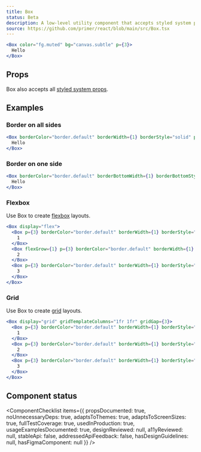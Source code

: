 ```yaml
---
title: Box
status: Beta
description: A low-level utility component that accepts styled system props to enable custom theme-aware styling
source: https://github.com/primer/react/blob/main/src/Box.tsx
---
```



```jsx live
<Box color="fg.muted" bg="canvas.subtle" p={3}>
  Hello
</Box>
```

## Props

<Props of={Box} />

Box also accepts all [styled system props](https://styled-system.com/table/).

## Examples

### Border on all sides

```jsx live
<Box borderColor="border.default" borderWidth={1} borderStyle="solid" p={3}>
  Hello
</Box>
```

### Border on one side

```jsx live
<Box borderColor="border.default" borderBottomWidth={1} borderBottomStyle="solid" pb={3}>
  Hello
</Box>
```

### Flexbox

Use Box to create [flexbox](https://developer.mozilla.org/en-US/docs/Learn/CSS/CSS_layout/Flexbox) layouts.

```jsx live
<Box display="flex">
  <Box p={3} borderColor="border.default" borderWidth={1} borderStyle="solid">
    1
  </Box>
  <Box flexGrow={1} p={3} borderColor="border.default" borderWidth={1} borderStyle="solid">
    2
  </Box>
  <Box p={3} borderColor="border.default" borderWidth={1} borderStyle="solid">
    3
  </Box>
</Box>
```

### Grid

Use Box to create [grid](https://developer.mozilla.org/en-US/docs/Learn/CSS/CSS_layout/Grids) layouts.

```jsx live
<Box display="grid" gridTemplateColumns="1fr 1fr" gridGap={3}>
  <Box p={3} borderColor="border.default" borderWidth={1} borderStyle="solid">
    1
  </Box>
  <Box p={3} borderColor="border.default" borderWidth={1} borderStyle="solid">
    2
  </Box>
  <Box p={3} borderColor="border.default" borderWidth={1} borderStyle="solid">
    3
  </Box>
</Box>
```

## Component status

<ComponentChecklist
  items={{
    propsDocumented: true,
    noUnnecessaryDeps: true,
    adaptsToThemes: true,
    adaptsToScreenSizes: true,
    fullTestCoverage: true,
    usedInProduction: true,
    usageExamplesDocumented: true,
    designReviewed: null,
    a11yReviewed: null,
    stableApi: false,
    addressedApiFeedback: false,
    hasDesignGuidelines: null,
    hasFigmaComponent: null
  }}
/>
